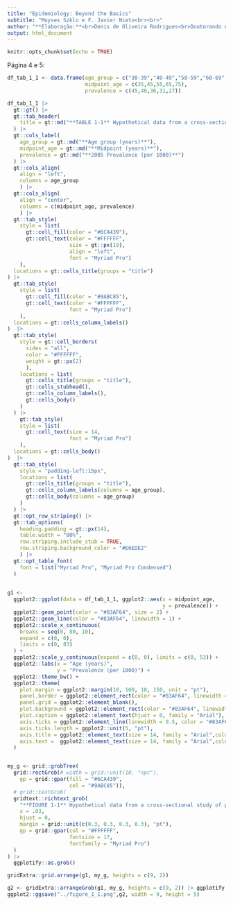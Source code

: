 ```yaml
---
title: "Epidemiology: Beyond the Basics"
subtitle: "Moyses Szklo e F. Javier Nieto<br><br>"
author: "**Elaboração:**<br>Denis de Oliveira Rodrigues<br>Doutorando em Epidemiologia em Saúde Pública<br>Escola Nacional de Saúde Pública/Fiocruz"
output: html_document
---
```


```r
knitr::opts_chunk$set(echo = TRUE)
```

Página 4 e 5:

```r
df_tab_1_1 <- data.frame(age_group = c("30-39","40-49","50-59","60-69","70-79"),
                         midpoint_age = c(35,45,55,65,75),
                         prevalence = c(45,40,36,31,27))
```


```r
df_tab_1_1 |>
  gt::gt() |>
  gt::tab_header(
    title = gt::md("**TABLE 1-1** Hypothetical data from a cross-sectional study of prevalence of disease Y in a population, by age, 2005."),
  ) |>
  gt::cols_label(
    age_group = gt::md("**Age group (years)**"),
    midpoint_age = gt::md("**Midpoint (years)**"),
    prevalence = gt::md("**2005 Prevalence (per 1000)**")
  ) |>
  gt::cols_align(
    align = "left",
    columns = age_group
    ) |>
  gt::cols_align(
    align = "center",
    columns = c(midpoint_age, prevalence)
    ) |>
  gt::tab_style(
    style = list(
      gt::cell_fill(color = "#6CA439"),
      gt::cell_text(color = "#FFFFFF", 
                    size = gt::px(19),
                    align = "left",
                    font = "Myriad Pro")
    ),
  locations = gt::cells_title(groups = "title")
) |>
  gt::tab_style(
    style = list(
      gt::cell_fill(color = "#9ABC85"),
      gt::cell_text(color = "#FFFFFF",
                    font = "Myriad Pro")
    ),
  locations = gt::cells_column_labels()
)  |>
  gt::tab_style(
    style = gt::cell_borders(
      sides = "all", 
      color = "#FFFFFF",
      weight = gt::px(2)
      ),
    locations = list(
      gt::cells_title(groups = "title"),
      gt::cells_stubhead(),
      gt::cells_column_labels(),
      gt::cells_body()
    )
  ) |>
    gt::tab_style(
    style = list(
      gt::cell_text(size = 14,
                    font = "Myriad Pro")
    ),
  locations = gt::cells_body()
)  |>
  gt::tab_style(
    style = "padding-left:15px",
    locations = list(
      gt::cells_title(groups = "title"),
      gt::cells_column_labels(columns = age_group),
      gt::cells_body(columns = age_group)
    )
  ) |>
  gt::opt_row_striping() |>
  gt::tab_options(
    heading.padding = gt::px(14),
    table.width = "80%",
    row.striping.include_stub = TRUE,
    row.striping.background_color = "#E6EDE2"
    ) |>
  gt::opt_table_font(
    font = list("Myriad Pro", "Myriad Pro Condensed")
  )
 
```


```r

g1 <-
  ggplot2::ggplot(data = df_tab_1_1, ggplot2::aes(x = midpoint_age,
                                                  y = prevalence)) +
  ggplot2::geom_point(color = "#83AF64", size = 2) +
  ggplot2::geom_line(color = "#83AF64", linewidth = 1) +
  ggplot2::scale_x_continuous(
    breaks = seq(0, 80, 10),
    expand = c(0, 0),
    limits = c(0, 83)
  ) +
  ggplot2::scale_y_continuous(expand = c(0, 0), limits = c(0, 53)) +
  ggplot2::labs(x = "Age (years)",
                y = "Prevalence (per 1000)") +
  ggplot2::theme_bw() +
  ggplot2::theme(
    plot.margin = ggplot2::margin(10, 100, 10, 150, unit = "pt"),
    panel.border = ggplot2::element_rect(color = "#83AF64", linewidth = 1.5),
    panel.grid = ggplot2::element_blank(),
    plot.background = ggplot2::element_rect(color = "#83AF64", linewidth = 0.5),
    plot.caption = ggplot2::element_text(hjust = 0, family = "Arial"),
    axis.ticks = ggplot2::element_line(linewidth = 0.5, color = "#83AF64"),
    axis.ticks.length = ggplot2::unit(5, "pt"),
    axis.title = ggplot2::element_text(size = 14, family = "Arial",color = "black"),
    axis.text =  ggplot2::element_text(size = 14, family = "Arial",color = "black"),
  )


my_g <- grid::grobTree(
  grid::rectGrob(# width = grid::unit(10, "npc"),
    gp = grid::gpar(fill = "#6CA439",
                    col = "#9ABC85")),
  # grid::textGrob(
  gridtext::richtext_grob(
    "**FIGURE 1-1** Hypothetical data from a cross-sectional study of prevalence of disease Y in a population, by age, 2005<br>(based on data from Table 1-1).",
    x = .03,
    hjust = 0,
    margin = grid::unit(c(0.3, 0.3, 0.3, 0.3), "pt"),
    gp = grid::gpar(col = "#FFFFFF",
                    fontsize = 17,
                    fontfamily = "Myriad Pro")
  )
) |> 
  ggplotify::as.grob()

```


```r
gridExtra::grid.arrange(g1, my_g, heights = c(9, 2))
```

```r

g2 <- gridExtra::arrangeGrob(g1, my_g, heights = c(9, 2)) |> ggplotify::as.ggplot()
ggplot2::ggsave("../figure_1_1.png",g2, width = 9, height = 5)

```

